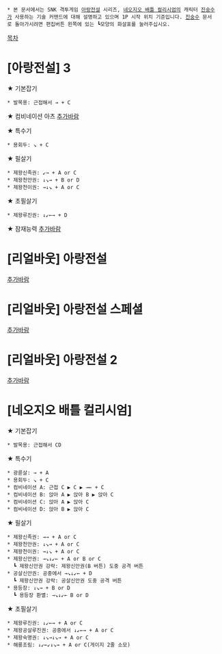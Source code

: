  * 본 문서에서는 SNK 격투게임 [[아랑전설]] 시리즈, [[네오지오 배틀 컬리시엄]]의 캐릭터 [[진숭수]]가 사용하는 기술 커맨드에 대해 설명하고 있으며 1P 시작 위치 기준입니다. [[진숭수]] 문서로 돌아가시려면 편집버튼 왼쪽에 있는 ┗모양의 화살표를 눌러주십시오.

[[목차]]
= [아랑전설] 3 =

★ 기본잡기
 * 발목용: 근접해서 → + C

★ 컴비네이션 아츠
[[추가바람]]

★ 특수기
 * 용회두: ↘ + C

★ 필살기
 * 제왕신족권: ↙→ + A or C
 * 제왕천안권: ↓↘→ + B or D
 * 제왕천이권: →↓↘ + A or C

★ 초필살기
 * 제왕루진권: ↓↙←→ + D

★ 잠재능력
[[추가바람]]

= [리얼바웃] 아랑전설 =
[[추가바람]]

= [리얼바웃] 아랑전설 스페셜 =
[[추가바람]]

= [리얼바웃] 아랑전설 2 =
[[추가바람]]

= [네오지오 배틀 컬리시엄] =

★ 기본잡기
 * 발목용: 근접해서 CD

★ 특수기
 * 광륜살: → + A
 * 용회두: ↘ + C
 * 컴비네이션 A: 근접 C ▶ C ▶ →← + C
 * 컴비네이션 B: 앉아 A ▶ 앉아 B ▶ 앉아 C
 * 컴비네이션 C: 앉아 A ▶ 앉아 C
 * 컴비네이션 D: 앉아 B ▶ 앉아 C

★ 필살기
 * 제왕신족권: →→ + A or C
 * 제왕천안권: ↓↘→ + A or C
 * 제왕천이권: →↓↘ + A or C
 * 제왕신안권: →↘↓↙← + A or B or C
   ┗ 제왕신안권 강락: 제왕신안권(B 버튼) 도중 공격 버튼
 * 공살신안권: 공중에서 →↘↓↙← + D
   ┗ 제왕신안권 강락: 공살신안권 도중 공격 버튼
 * 용등장: ↓↘→ + B or D
   ┗ 용등장 환멸: →↘↓↙← B or D

★ 초필살기
 * 제왕루진권: ↓↙←→ + A or C
 * 제왕공살루진권: 공중에서 ↓↙←→ + A or C
 * 제왕숙명권: ↓↘→↓↘→ + A or C
 * 해룡조림: ↓↙←↙↓↘→ + A or C(게이지 2줄 소모)
